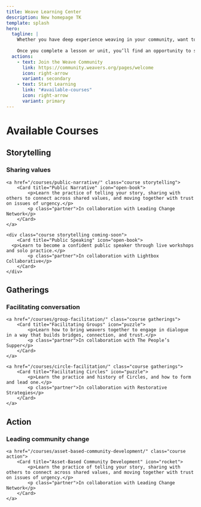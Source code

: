 ```yaml
---
title: Weave Learning Center
description: New homepage TK
template: splash
hero:
  tagline: |
    Whether you have deep experience weaving in your community, want to add skills to your practice, or are new to weaving, we hope the Weave Learning Center will provide helpful knowledge and inspiration.
    
    Once you complete a lesson or unit, you’ll find an opportunity to submit a Reflection and earn a badge on your Weave Community profile. To earn the certificate and join conversations, you’ll need to <a href="https://community.weavers.org/pages/welcome">become a member of our Weave Community</a>. We hope to see you there soon!
  actions:
    - text: Join the Weave Community
      link: https://community.weavers.org/pages/welcome
      icon: right-arrow
      variant: secondary
    - text: Start Learning
      link: "#available-courses"
      icon: right-arrow
      variant: primary
---
```



# Available Courses

## Storytelling
### Sharing values

<CardGrid class="perspective">

	<a href="/courses/public-narrative/" class="course storytelling">
		<Card title="Public Narrative" icon="open-book">
			<p>Learn the practice of telling your story, sharing with others to connect across shared values, and moving together with trust on issues of urgency.</p>
			<p class="partner">In collaboration with Leading Change Network</p>
		</Card>
	</a>

	<div class="course storytelling coming-soon">
		<Card title="Public Speaking" icon="open-book">
      <p>Learn to become a confident public speaker through live workshops and solo practice.</p>
			<p class="partner">In collaboration with Lightbox Collaborative</p>
		</Card>
	</div>

</CardGrid>

## Gatherings
### Facilitating conversation

<CardGrid class="perspective">

	<a href="/courses/group-facilitation/" class="course gatherings">
		<Card title="Facilitating Groups" icon="puzzle">
			<p>Learn how to bring weavers together to engage in dialogue in a way that builds bridges, connection, and trust.</p>
			<p class="partner">In collaboration with The People’s Supper</p>
		</Card>
	</a>

	<a href="/courses/circle-facilitation/" class="course gatherings">
		<Card title="Facilitating Circles" icon="puzzle">
			<p>Learn the practice and history of Circles, and how to form and lead one.</p>
			<p class="partner">In collaboration with Restorative Strategies</p>
		</Card>
	</a>

</CardGrid>

## Action
### Leading community change

<CardGrid class="perspective">

	<a href="/courses/asset-based-community-development/" class="course action">
		<Card title="Asset-Based Community Development" icon="rocket">
			<p>Learn the practice of telling your story, sharing with others to connect across shared values, and moving together with trust on issues of urgency.</p>
			<p class="partner">In collaboration with Leading Change Network</p>
		</Card>
	</a>

</CardGrid>
